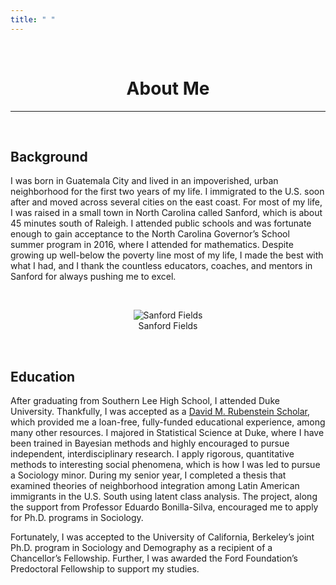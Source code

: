 ```yaml
---
title: " "
---
```


<br>

<center>
# About Me
</center>

***

<br>

## Background

I was born in Guatemala City and lived in an impoverished, urban neighborhood for the first two years of my life. I immigrated to the U.S. soon after and moved across several cities on the east coast. For most of my life, I was raised in a small town in North Carolina called Sanford, which is about 45 minutes south of Raleigh. I attended public schools and was fortunate enough to gain acceptance to the North Carolina Governor's School summer program in 2016, where I attended for mathematics. Despite growing up well-below the poverty line most of my life, I made the best with what I had, and I thank the countless educators, coaches, and mentors in Sanford for always pushing me to excel.

<br>
 
<center>
![Sanford Fields](aboutme1.jpg)
</center>
 
<br>

## Education

After graduating from Southern Lee High School, I attended Duke University. Thankfully, I was accepted as a [David M. Rubenstein Scholar](https://rubensteinscholars.duke.edu/), which provided me a loan-free, fully-funded educational experience, among many other resources. I majored in Statistical Science at Duke, where I have been trained in Bayesian methods and highly encouraged to pursue independent, interdisciplinary research. I apply rigorous, quantitative methods to interesting social phenomena, which is how I was led to pursue a Sociology minor. During my senior year, I completed a thesis that examined theories of neighborhood integration among Latin American immigrants in the U.S. South using latent class analysis. The project, along the support from Professor Eduardo Bonilla-Silva, encouraged me to apply for Ph.D. programs in Sociology.

Fortunately, I was accepted to the University of California, Berkeley's joint Ph.D. program in Sociology and Demography as a recipient of a Chancellor's Fellowship. Further, I was awarded the Ford Foundation's Predoctoral Fellowship to support my studies. 

<br>